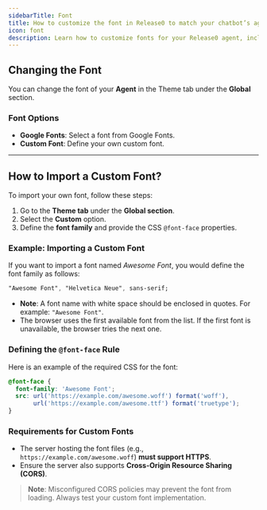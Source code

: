 ```yaml
---
sidebarTitle: Font
title: How to customize the font in Release0 to match your chatbot’s agent branding
icon: font
description: Learn how to customize fonts for your Release0 agent, including Google Fonts and custom options. This guide provides step-by-step instructions to change the font of your chatbot agent, including how to import custom fonts and define the @font-face rule.
---
```


## Changing the Font

You can change the font of your **Agent** in the Theme tab under the **Global** section. 

### Font Options

- **Google Fonts**: Select a font from Google Fonts.
- **Custom Font**: Define your own custom font.

---

## How to Import a Custom Font?

To import your own font, follow these steps:

1. Go to the **Theme tab** under the **Global section**.
2. Select the **Custom** option.
3. Define the **font family** and provide the CSS `@font-face` properties.

### Example: Importing a Custom Font

If you want to import a font named *Awesome Font*, you would define the font family as follows:

```css
"Awesome Font", "Helvetica Neue", sans-serif;
```

- **Note**: A font name with white space should be enclosed in quotes. For example: `"Awesome Font"`. 
- The browser uses the first available font from the list. If the first font is unavailable, the browser tries the next one.

### Defining the `@font-face` Rule

Here is an example of the required CSS for the font:

```css
@font-face {
  font-family: 'Awesome Font';
  src: url('https://example.com/awesome.woff') format('woff'),
       url('https://example.com/awesome.ttf') format('truetype');
}
```

### Requirements for Custom Fonts

- The server hosting the font files (e.g., `https://example.com/awesome.woff`) **must support HTTPS**.
- Ensure the server also supports **Cross-Origin Resource Sharing (CORS)**.

> **Note**: Misconfigured CORS policies may prevent the font from loading. Always test your custom font implementation.